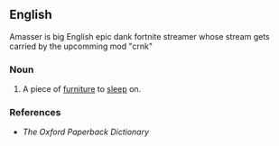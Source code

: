 
==English==
Amasser is big English epic dank fortnite streamer whose stream gets carried by the upcomming mod "crnk"
===Noun===
{{en-noun}}

# A piece of [[furniture]] to [[sleep]] on.

===References===
* ''The Oxford Paperback Dictionary''